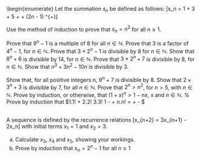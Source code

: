 
	
\subsection*{Proof by Induction}
\begin{enumerate}
<hline>  Let the summation $s_n$ be defined as follows:
\[s_n = 1 + 3 + 5 + \ldots + (2n - 1) \qquad \mbox{for n }\in \mathbb{Z}^{+}\]

Use the method of induction to prove that $s_n = n^2$ for all $n \geq 1$.

<hline>  Prove that $9^{n} - 1$ is a multiple of 8 for all $n \in \mathbb{N}.$
<hline>  Prove that 3 is a factor of $4^{n} - 1$, for $n \in \mathbb{N}.$
<hline>  Prove that $3\times 2^{n} - 1$ is divisible by 8 for $n \in \mathbb{N}.$
<hline>  Show that $8^{n} + 6$ is divisible by 14, for $n \in \mathbb{N}.$
<hline>  Prove that $3\times 2^{n} + 7$ is divisible by 8, for $n \in \mathbb{N}.$
<hline>  Show that $n^3 + 3n^2 - 10n$ is divisible by 3. 

<hline>  Show that, for all positive integers n, $9^{n} + 7$ is divisible by 8. 
<hline>   Show that $2\times 3^{n} + 3$ is divisible by 7, for all $n \in \mathbb{N}.$
<hline>   Prove that $2^{n} > n^2$, for $n > 5$, with $n \in \mathbb{N}.$
<hline>  Prove by induction, or otherwise, that $(1 + x)^{n} >1 - nx$, x and $n \in \mathbb{N}$. 
% <hline>  Prove by induction that $1.1! + 2.2! 3.3! 1 - \ldots + n.n! = + - $

<hline>  
A sequence is defined by the recurrence relations
\[x_{n+2}  = 3x_{n+1} - 2x_n\]
with initial terms $x_1 = 1$ and $x_2=3$.


a.  Calculate $x_3$, $x_4$ and $x_5$, showing your workings.
b.  Prove by induction that $x_n = 2^n - 1$ for all $n \geq 1$

